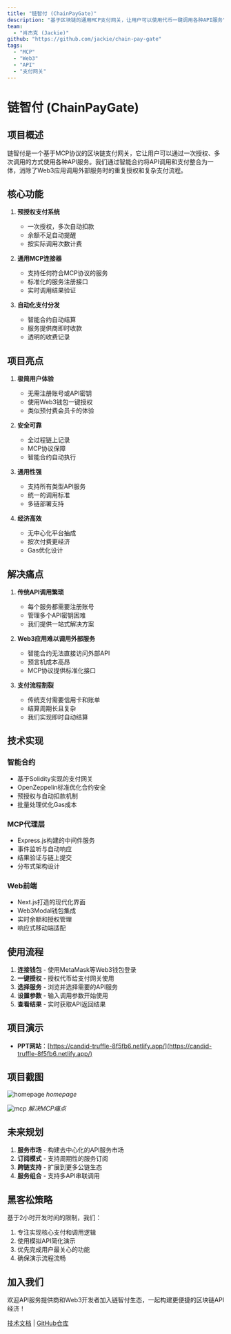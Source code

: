 ```yaml
---
title: "链智付 (ChainPayGate)"
description: "基于区块链的通用MCP支付网关，让用户可以使用代币一键调用各种API服务"
team:
  - "肖杰克 (Jackie)"
github: "https://github.com/jackie/chain-pay-gate"
tags:
  - "MCP"
  - "Web3"
  - "API"
  - "支付网关"
---
```


# 链智付 (ChainPayGate)

## 项目概述

链智付是一个基于MCP协议的区块链支付网关，它让用户可以通过一次授权、多次调用的方式使用各种API服务。我们通过智能合约将API调用和支付整合为一体，消除了Web3应用调用外部服务时的重复授权和复杂支付流程。

## 核心功能

1. **预授权支付系统**
   - 一次授权，多次自动扣款
   - 余额不足自动提醒
   - 按实际调用次数计费

2. **通用MCP连接器**
   - 支持任何符合MCP协议的服务
   - 标准化的服务注册接口
   - 实时调用结果验证

3. **自动化支付分发**
   - 智能合约自动结算
   - 服务提供商即时收款
   - 透明的收费记录

## 项目亮点

1. **极简用户体验**
   - 无需注册账号或API密钥
   - 使用Web3钱包一键授权
   - 类似预付费会员卡的体验

2. **安全可靠**
   - 全过程链上记录
   - MCP协议保障
   - 智能合约自动执行

3. **通用性强**
   - 支持所有类型API服务
   - 统一的调用标准
   - 多链部署支持

4. **经济高效**
   - 无中心化平台抽成
   - 按次付费更经济
   - Gas优化设计

## 解决痛点

1. **传统API调用繁琐**
   - 每个服务都需要注册账号
   - 管理多个API密钥困难
   - 我们提供一站式解决方案

2. **Web3应用难以调用外部服务**
   - 智能合约无法直接访问外部API
   - 预言机成本高昂
   - MCP协议提供标准化接口

3. **支付流程割裂**
   - 传统支付需要信用卡和账单
   - 结算周期长且复杂
   - 我们实现即时自动结算

## 技术实现

### 智能合约
- 基于Solidity实现的支付网关
- OpenZeppelin标准优化合约安全
- 预授权与自动扣款机制
- 批量处理优化Gas成本

### MCP代理层
- Express.js构建的中间件服务
- 事件监听与自动响应
- 结果验证与链上提交
- 分布式架构设计

### Web前端
- Next.js打造的现代化界面
- Web3Modal钱包集成
- 实时余额和授权管理
- 响应式移动端适配

## 使用流程

1. **连接钱包** - 使用MetaMask等Web3钱包登录
2. **一键授权** - 授权代币给支付网关使用
3. **选择服务** - 浏览并选择需要的API服务
4. **设置参数** - 输入调用参数开始使用
5. **查看结果** - 实时获取API返回结果

## 项目演示

* **PPT网站**：[https://candid-truffle-8f5fb6.netlify.app/](https://candid-truffle-8f5fb6.netlify.app/)

## 项目截图

![homepage](/showcase/2025-03/chain-pay-gate/homepage.png)
*homepage*

![mcp](/showcase/2025-03/chain-pay-gate/mcp.png)
*解决MCP痛点*

## 未来规划

1. **服务市场** - 构建去中心化的API服务市场
2. **订阅模式** - 支持周期性的服务订阅
3. **跨链支持** - 扩展到更多公链生态
4. **服务组合** - 支持多API串联调用

## 黑客松策略

基于2小时开发时间的限制，我们：
1. 专注实现核心支付和调用逻辑
2. 使用模拟API简化演示
3. 优先完成用户最关心的功能
4. 确保演示流程流畅

## 加入我们

欢迎API服务提供商和Web3开发者加入链智付生态，一起构建更便捷的区块链API经济！

[技术文档](./tutorial.md) | [GitHub仓库](https://github.com/jackie/chain-pay-gate)
